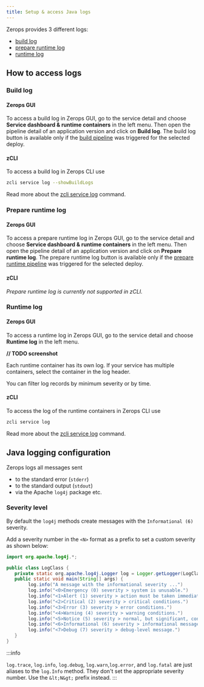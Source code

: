 ```yaml
---
title: Setup & access Java logs
---
```


Zerops provides 3 different logs:

- [build log](#build-log)
- [prepare runtime log](#prepare-runtime-log)
- [runtime log](#runtime-log)

## How to access logs

### Build log

#### Zerops GUI

To access a build log in Zerops GUI, go to the service detail and choose **Service dashboard & runtime containers** in the left menu. Then open the pipeline detail of an application version and click on **Build log**. The build log button is available only if the [build pipeline](/java/how-to/trigger-pipeline) was triggered for the selected deploy.

#### zCLI

To access a build log in Zerops CLI use

```sh
zcli service log --showBuildLogs
```

Read more about the [zcli service log](/references/cli/access-logs) command.

### Prepare runtime log

#### Zerops GUI

To access a prepare runtime log in Zerops GUI, go to the service detail and choose **Service dashboard & runtime containers** in the left menu. Then open the pipeline detail of an application version and click on **Prepare runtime log**. The prepare runtime log button is available only if the [prepare runtime pipeline](/java/how-to/build-pipeline#preparecommands-1) was triggered for the selected deploy.

#### zCLI

_Prepare runtime log is currently not supported in zCLI._

### Runtime log

#### Zerops GUI

To access a runtime log in Zerops GUI, go to the service detail and choose **Runtime log** in the left menu.

**// TODO screenshot**

Each runtime container has its own log. If your service has multiple containers, select the container in the log header.

You can filter log records by minimum severity or by time.

#### zCLI

To access the log of the runtime containers in Zerops CLI use

```sh
zcli service log
```

Read more about the [zcli service log](/references/cli/access-logs) command.

## Java logging configuration

Zerops logs all messages sent

- to the standard error (`stderr`)
- to the standard output (`stdout`)
- via the Apache `log4j` package etc.

### Severity level

By default the `log4j` methods create messages with the `Informational (6)` severity.

Add a severity number in the `<N>` format as a prefix to set a custom severity as shown below:

```java
import org.apache.log4j.*;

public class LogClass {
   private static org.apache.log4j.Logger log = Logger.getLogger(LogClass.class);
   public static void main(String[] args) {
        log.info("A message with the informational severity ...")
        log.info("<0>Emergency (0) severity > system is unusable.")
        log.info("<1>Alert (1) severity > action must be taken immediately.")
        log.info("<2>Critical (2) severity > critical conditions.")
        log.info("<3>Error (3) severity > error conditions.")
        log.info("<4>Warning (4) severity > warning conditions.")
        log.info("<5>Notice (5) severity > normal, but significant, condition.")
        log.info("<6>Informational (6) severity > informational message.")
        log.info("<7>Debug (7) severity > debug-level message.")
   }
}
```

:::info

`log.trace`, `log.info`, `log.debug`,
`log.warn`,`log.error`, and `log.fatal` are
just aliases to the `log.Info` method. They don't set the appropriate
severity number. Use the `&lt;N&gt;` prefix instead. :::

